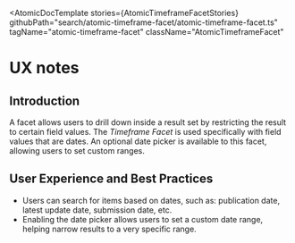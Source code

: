 
<Meta of={AtomicTimeframeFacetStories} />

<AtomicDocTemplate
  stories={AtomicTimeframeFacetStories}
  githubPath="search/atomic-timeframe-facet/atomic-timeframe-facet.ts"
  tagName="atomic-timeframe-facet"
  className="AtomicTimeframeFacet"
>
# UX notes

## Introduction

A facet allows users to drill down inside a result set by restricting the result to certain field values.
The _Timeframe Facet_ is used specifically with field values that are dates.
An optional date picker is available to this facet, allowing users to set custom ranges.

## User Experience and Best Practices

* Users can search for items based on dates, such as: publication date, latest update date, submission date, etc.
* Enabling the date picker allows users to set a custom date range, helping narrow results to a very specific range.

</AtomicDocTemplate>
